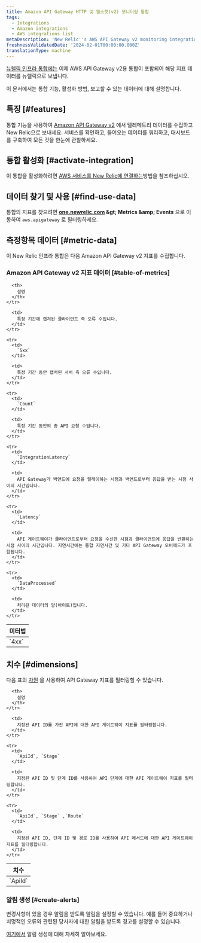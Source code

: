 ```yaml
---
title: Amazon API Gateway HTTP 및 웹소켓(v2) 모니터링 통합
tags:
  - Integrations
  - Amazon integrations
  - AWS integrations list
metaDescription: 'New Relic''s AWS API Gateway v2 monitoring integration: what data it reports, and how to enable it.'
freshnessValidatedDate: '2024-02-01T00:00:00.000Z'
translationType: machine
---
```


[뉴렐릭 인프라 통합에는](/docs/infrastructure/introduction-infra-monitoring) 이제 AWS API Gateway v2용 통합이 포함되어 해당 지표 데이터를 뉴렐릭으로 보냅니다.

이 문서에서는 통합 기능, 활성화 방법, 보고할 수 있는 데이터에 대해 설명합니다.

## 특징 [#features]

통합 기능을 사용하여 [Amazon API Gateway v2](https://aws.amazon.com/api-gateway/) 에서 텔레메트리 데이터를 수집하고 New Relic으로 보내세요. 서비스를 확인하고, 들어오는 데이터를 쿼리하고, 대시보드를 구축하여 모든 것을 한눈에 관찰하세요.

## 통합 활성화 [#activate-integration]

이 통합을 활성화하려면 [AWS 서비스를 New Relic에 연결하는](/docs/infrastructure/amazon-integrations/connect/aws-metric-stream-setup/)방법을 참조하십시오.

## 데이터 찾기 및 사용 [#find-use-data]

통합의 지표를 찾으려면 <DNT>**[one.newrelic.com](https://one.newrelic.com/all-capabilities) &amp;gt; Metrics &amp;amp; Events**</DNT> 으로 이동하여 `aws.apigateway` 로 필터링하세요.

## 측정항목 데이터 [#metric-data]

이 New Relic 인프라 통합은 다음 Amazon API Gateway v2 지표를 수집합니다.

### Amazon API Gateway v2 지표 데이터 [#table-of-metrics]

<table>
  <thead>
    <tr>
      <th style={{ width: "200px" }}>
        미터법
      </th>

      <th>
        설명
      </th>
    </tr>
  </thead>

  <tbody>
    <tr>
      <td>
        `4xx`
      </td>

      <td>
        특정 기간에 캡처된 클라이언트 측 오류 수입니다.
      </td>
    </tr>

    <tr>
      <td>
        `5xx`
      </td>

      <td>
        특정 기간 동안 캡처된 서버 측 오류 수입니다.
      </td>
    </tr>

    <tr>
      <td>
        `Count`
      </td>

      <td>
        특정 기간 동안의 총 API 요청 수입니다.
      </td>
    </tr>

    <tr>
      <td>
        `IntegrationLatency`
      </td>

      <td>
        API Gateway가 백앤드에 요청을 릴레이하는 시점과 백앤드로부터 응답을 받는 시점 사이의 시간입니다.
      </td>
    </tr>

    <tr>
      <td>
        `Latency`
      </td>

      <td>
        API 게이트웨이가 클라이언트로부터 요청을 수신한 시점과 클라이언트에 응답을 반환하는 시점 사이의 시간입니다. 지연시간에는 통합 지연시간 및 기타 API Gateway 오버헤드가 포함됩니다.
      </td>
    </tr>

    <tr>
      <td>
        `DataProcessed`
      </td>

      <td>
        처리된 데이터의 양(바이트)입니다.
      </td>
    </tr>
  </tbody>
</table>

## 치수 [#dimensions]

다음 표의 [차원](http://docs.aws.amazon.com/AmazonCloudWatch/latest/APIReference/API_Dimension.html) 을 사용하여 API Gateway 지표를 필터링할 수 있습니다.

<table>
  <thead>
    <tr>
      <th style={{ width: "285x" }}>
        치수
      </th>

      <th>
        설명
      </th>
    </tr>
  </thead>

  <tbody>
    <tr>
      <td>
        `ApiId`
      </td>

      <td>
        지정된 API ID를 가진 API에 대한 API 게이트웨이 지표를 필터링합니다.
      </td>
    </tr>

    <tr>
      <td>
        `ApiId`, `Stage`
      </td>

      <td>
        지정된 API ID 및 단계 ID를 사용하여 API 단계에 대한 API 게이트웨이 지표를 필터링합니다.
      </td>
    </tr>

    <tr>
      <td>
        `ApiId`, `Stage` ,`Route`
      </td>

      <td>
        지정된 API ID, 단계 ID 및 경로 ID를 사용하여 API 메서드에 대한 API 게이트웨이 지표를 필터링합니다.
      </td>
    </tr>
  </tbody>
</table>

### 알림 생성 [#create-alerts]

변경사항이 있을 경우 알림을 받도록 알림을 설정할 수 있습니다. 예를 들어 중요하거나 치명적인 오류와 관련된 당사자에 대한 알림을 받도록 경고를 설정할 수 있습니다.

[여기에서](/docs/tutorial-create-alerts/create-an-alert/) 알림 생성에 대해 자세히 알아보세요.